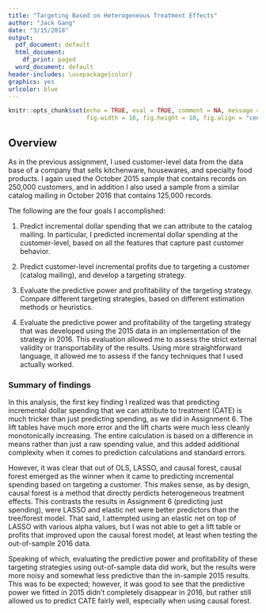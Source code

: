 ```yaml
---
title: "Targeting Based on Heterogeneous Treatment Effects"
author: "Jack Gang"
date: "3/15/2018"
output:
  pdf_document: default
  html_document:
    df_print: paged
  word_document: default
header-includes: \usepackage{color}
graphics: yes
urlcolor: blue
---
```


```r
knitr::opts_chunk$set(echo = TRUE, eval = TRUE, comment = NA, message = FALSE,
                      fig.width = 10, fig.height = 10, fig.align = "center")
```

## Overview

As in the previous assignment, I used customer-level data from the data base of a company that sells kitchenware, housewares, and specialty food products. I again used the October 2015 sample that contains records on 250,000 customers, and in addition I also used a sample from a similar catalog mailing in October 2016 that contains 125,000 records.

The following are the four goals I accomplished:

1. Predict incremental dollar spending that we can attribute to the catalog mailing. In particular, I predicted incremental dollar spending at the customer-level, based on all the features that capture past customer behavior.

2. Predict customer-level incremental profits due to targeting a customer (catalog mailing), and develop a targeting strategy.

3. Evaluate the predictive power and profitability of the targeting strategy. Compare different targeting strategies, based on different estimation methods or heuristics.

4. Evaluate the predictive power and profitability of the targeting strategy that was developed using the 2015 data in an implementation of the strategy in 2016. This evaluation allowed me to assess the strict external validity or transportability of the results. Using more straightforward language, it allowed me to assess if the fancy techniques that I used actually worked.

\newpage

### Summary of findings

In this analysis, the first key finding I realized was that predicting incremental dollar spending that we can attribute to treatment (CATE) is much tricker than just predicting spending, as we did in Assignment 6. The lift tables have much more error and the lift charts were much less cleanly monotonically increasing. The entire calculation is based on a difference in means rather than just a raw spending value, and this added additional complexity when it comes to prediction calculations and standard errors.

However, it was clear that out of OLS, LASSO, and causal forest, causal forest emerged as the winner when it came to predicting incremental spending based on targeting a customer. This makes sense, as by design, causal forest is a method that directly perdicts heterogeneous treatment effects. This contrasts the results in Assignment 6 (predicting just spending), were LASSO and elastic net were better predictors than the tree/forest model. That said, I attempted using an elastic net on top of LASSO with various alpha values, but I was not able to get a lift table or profits that improved upon the causal forest model, at least when testing the out-of-sample 2016 data.

Speaking of which, evaluating the predictive power and profitability of these targeting strategies using out-of-sample data did work, but the results were more noisy and somewhat less predictive than the in-sample 2015 results. This was to be expected; however, it was good to see that the predictive power we fitted in 2015 didn't completely disappear in 2016, but rather still allowed us to predict CATE fairly well, especially when using causal forest.


